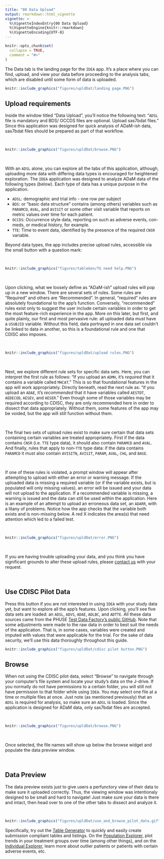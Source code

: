 ```yaml
---
title: "00 Data Upload"
output: rmarkdown::html_vignette
vignette: >
  %\VignetteIndexEntry{00 Data Upload}
  %\VignetteEngine{knitr::rmarkdown}
  %\VignetteEncoding{UTF-8}
---
```


```r
knitr::opts_chunk$set(
  collapse = TRUE,
  comment = "#>"
)
```

The Data tab is the landing page for the `IDEA` app. It's a place where you can find, upload, and view your data before proceeding to the analysis tabs, which are disabled until some form of data is uploaded.

```r
knitr::include_graphics("figures/upldDat/landing page.PNG")
```

## Upload requirements

Inside the window titled "Data Upload", you'll notice the following text: "`ADSL` file is mandatory and BDS/ OCCDS files are optional. Upload sas7bdat files." Since this application was designed for quick analysis of ADaM-ish data, sas7bdat files should be prepared as part of that workflow.

<br>

```r
knitr::include_graphics("figures/upldDat/browse.PNG")
```

<br>

With an `ADSL` alone, you can explore all the tabs of this application, although, uploading more data with differing data types is encouraged for heightened exploration. The `IDEA` application was designed to analyze ADaM data of the following types (below). Each type of data has a unique purpose in the application. 

- `ADSL`: demographic and trial info - one row per subject
- `BDS`: or "basic data structure" contains (among others) variables such as `PARAMCD`, `AVAL`, and `AVISIT` or some other visit variable that reports on metric values over time for each patient.
- `OCCDS`: Occurrence style data, reporting on such as adverse events, con-meds, or medical history, for example.
- `TTE`: Time to event data, identified by the presence of the required `CNSR` variable.

Beyond data types, the app includes precise upload rules, accessible via the small button with a question mark:

<br>

```r
knitr::include_graphics("figures/tableGen/TG need help.PNG")
```

<br>

Upon clicking, what we loosely define as "ADaM-ish" upload rules will pop up in a new window. There are several sets of rules. Some rules are "Required" and others are "Recommended". In general, "required" rules are absolutely foundational to the app's function. Conversely, "recommended" rules exist only to suggest the user include certain variables in order to get the most feature-rich experience in the app. More on this later, but first, and quite plainly, our first and most pervasive rule: all uploaded data must have a `USUBJID` variable. Without this field, data portrayed in one data set couldn't be linked to data in another, so this is a foundational rule and one that CDISC also imposes.

<br>


```r
knitr::include_graphics("figures/upldDat/upload rules.PNG")
```

<br>

Next, we explore different rule sets for specific data sets. Here, you can interpret the first rule as follows: "If you upload an `ADMH`, it's *required* that it contains a variable called `MHCAT`." This is so that foundational features in the app will work appropriately. Directly beneath, read the next rule as: "if you upload an `ADAE`, it's *recommended* that it have variables called `AESTDT`, `AEDECOD`, `AESEV`, and `AESER`." Even though some of those variables may be required according to CDISC, they are only recommended here in order to dissect that data appropriately. Without them, some features of the app may be voided, but the app will still function without them. 

<br>

The final two sets of upload rules exist to make sure certain that data sets containing certain variables are treated appropriately. First if the data contains `CNSR` (i.e. `TTE` type data), it should also contain `PARAMCD` and `AVAL`. And finally, rules that apply to non-`TTE` type data: if the data contains `PARAMCD` it must also contain `AVISITN`, `AVISIT`, `PARAM`, `AVAL`, `CHG`, and `BASE`.

<br>

If one of these rules is violated, a prompt window will appear after attempting to upload with either an error or warning message. If the uploaded data is missing a required variable (or if the variable exists, but is populated will only missing values), an error will be issued and your data will not upload to the application. If a recommended variable is missing, a warning is issued and the data can still be used within the application. Here is an example of an attempt to upload an erroneous data set, an `ADARR`, with a litany of problems. Notice how the app checks that the variable both exists and is non-missing below. A red X indicates the area(s) that need attention which led to a failed test.

<br>

```r
knitr::include_graphics("figures/upldDat/error.PNG")
```

<br>

If you are having trouble uploading your data, and you think you have significant grounds to alter these upload rules, please [contact us](mailto:adshelp@digicomm.jira.com?subject=IDEA App Question/ Request) with your request.

<br>

## Use CDISC Pilot Data

Press this button if you are not interested in using `IDEA` with your study data yet, but  want to explore all the app's features. Upon clicking, you'll see five data sets are loaded: an `ADSL`, `ADVS`, `ADAE`, `ADLBC`, and `ADTTE`. All these data sources came from the PHUSE [Test Data Factory's public GitHub](https://github.com/phuse-org/TestDataFactory/blob/master/Updated/TDF_ADaM/). Note that some adjustments were made to the raw data in order to best suit the needs of the application. That is, in some cases, variables were created and imputed with values that were applicable for the trial. For the sake of data security, we'll use this data thoroughly throughout this guide.

```r
knitr::include_graphics("figures/upldDat/cdisc pilot button.PNG")
```

## Browse

When not using the CDISC pilot data, select "Browse" to navigate through your computer's file system and locate your study's data on the J-drive. If you normally do not have permissions to a certain folder, you will still not have permission to that folder while using `IDEA`. You may select one file at a time or multiple files at once. Just note (as mentioned previously) that an `ADSL` is required for analysis, so make sure an `ADSL` is loaded. Since the application is designed for ADaM data, only sas7bdat files are accepted.

<br>

```r
knitr::include_graphics("figures/upldDat/browse.PNG")
```

<br>

Once selected, the file names will show up below the browse widget and populate the data preview window.

<br>


## Data Preview

The data preview exists just to give users a perfunctory view of their data to make sure it uploaded correctly. Thus, the viewing window was intentionaly designed to be small and hard to navigate! Just make sure your data is there and intact, then head over to one of the other tabs to dissect and analyze it.

<br>

```r
knitr::include_graphics("figures/upldDat/use_and_browse_pilot_data.gif")
```

Specifically, try out the [Table Generator](https://github.biogen.com/pages/biometrics/SEER/articles/x01_Table_Generator.html) to quickly and easily create submission compliant tables and listings. On the [Population Explorer](https://github.biogen.com/pages/biometrics/SEER/articles/x02_Pop_Exp.html), plot trends in your treatment groups over time (among other things), and on the [Individual Explorer](https://github.biogen.com/pages/biometrics/SEER/articles/x03_Indv_Expl.html), learn more about outlier patients or patients with certain adverse events, etc.

<br>

<br>

<br>

<br>
